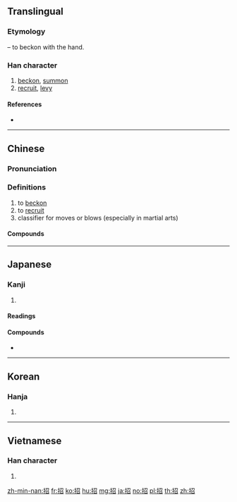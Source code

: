 ==Translingual==
{{stroke order|strokes=8}}

===Etymology===
{{Han compound|手|alt1=扌|t1=hand|召|ls=psc|c1=s|c2=p}} – to beckon with the hand.

===Han character===
{{Han char|rn=64|rad=手|as=05|sn=8|four=57062|canj=QSHR|ids=⿰扌召}}

# [[beckon]], [[summon]]
# [[recruit]], [[levy]]

====References====
* {{Han ref|kx=0427.010|dkj=11968|dj=0775.050|hdz=31860.070|uh=62DB|ud=25307|bh=A9DB|bd=43483}}

----

==Chinese==
{{zh-forms}}

===Pronunciation===
{{zh-pron
|m=zhāo,qiáo
|ma=zh-zhao.ogg
|c=ziu1
|h=pfs=chêu
|md=
|mn=chiau/chio
|w=
|mc=y
|oc=y
|cat=v,cls
}}

===Definitions===
{{zh-hanzi}}

# to [[beckon]]
# to [[recruit]]
# classifier for moves or blows (especially in martial arts)

====Compounds====
{{zh-der|招呼|招牌}}

{{zh-cat|Intermediate|Martial arts}}

----

==Japanese==

===Kanji===
{{ja-kanji|grade=5|rs=手05}}

# {{defn|lang=ja|sort=手05}}

====Readings====
{{ja-readings|goon=[[しょう]] (shō)|kanon=[[しょう]] (shō)|kun=[[まねく]] (maneku), [[まねき]] (maneki)}}

====Compounds====
{{der-top|Compounds}}
* {{ja-r|招来|しょうらい}}
{{der-bottom}}

----

==Korean==

===Hanja===
{{ko-hanja|hangeul=[[초]], [[교]]|eumhun=|rv=cho, gyo|mr=ch'o, kyo|y=cho, kyo}}

# {{defn|lang=ko|sort=手05}}

----

==Vietnamese==

===Han character===
{{vi-hantu|[[chiêu]], [[cheo]], [[gieo]], [[treo]], [[chạo]], [[chắp]], [[chiu]], [[giẹo]], [[reo]]|rs=手05}}

# {{defn|lang=vi}}

[[zh-min-nan:招]]
[[fr:招]]
[[ko:招]]
[[hu:招]]
[[mg:招]]
[[ja:招]]
[[no:招]]
[[pl:招]]
[[th:招]]
[[zh:招]]